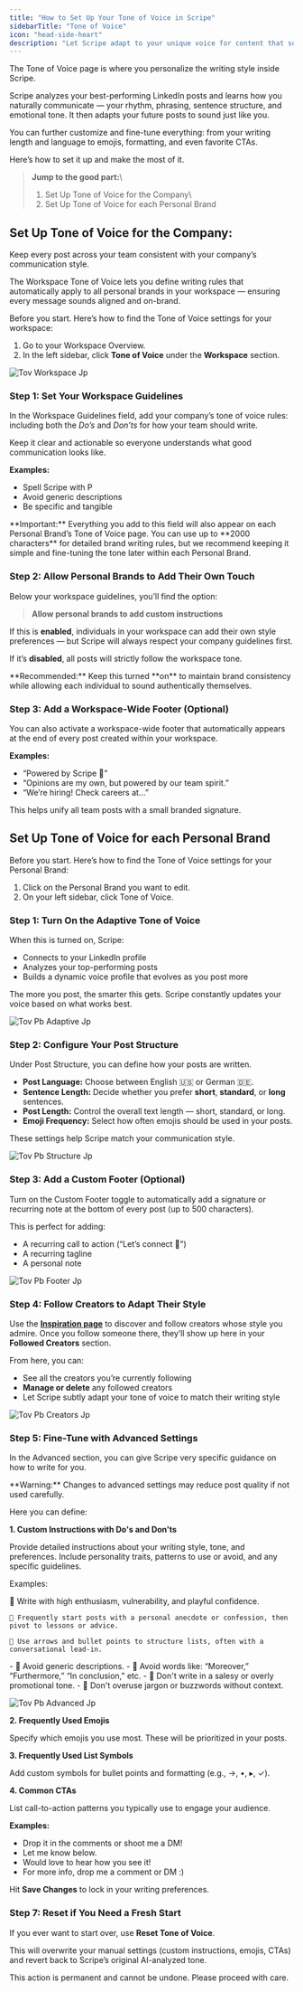 ```yaml
---
title: "How to Set Up Your Tone of Voice in Scripe"
sidebarTitle: "Tone of Voice"
icon: "head-side-heart"
description: "Let Scripe adapt to your unique voice for content that sounds 100% you."
---
```


The Tone of Voice page is where you personalize the writing style inside Scripe.

Scripe analyzes your best-performing LinkedIn posts and learns how you naturally communicate — your rhythm, phrasing, sentence structure, and emotional tone. It then adapts your future posts to sound just like you.

You can further customize and fine-tune everything: from your writing length and language to emojis, formatting, and even favorite CTAs.

Here’s how to set it up and make the most of it.

> **Jump to the good part:**\
> 1. Set Up Tone of Voice for the Company\
> 2. Set Up Tone of Voice for each Personal Brand

## Set Up Tone of Voice for the Company: 

Keep every post across your team consistent with your company’s communication style.

The Workspace Tone of Voice lets you define writing rules that automatically apply to all personal brands in your workspace — ensuring every message sounds aligned and on-brand.

Before you start. Here’s how to find the Tone of Voice settings for your workspace:

1. Go to your Workspace Overview.
2. In the left sidebar, click **Tone of Voice** under the **Workspace** section.

![Tov Workspace Jp](/images/tov-workspace.jpg)

### Step 1: Set Your Workspace Guidelines

In the Workspace Guidelines field, add your company’s tone of voice rules: including both the _Do’s_ and _Don’ts_ for how your team should write.

Keep it clear and actionable so everyone understands what good communication looks like.

**Examples:**

- Spell Scripe with P
- Avoid generic descriptions
- Be specific and tangible

<Info>
  **Important:** Everything you add to this field will also appear on each Personal Brand’s Tone of Voice page.
</Info>

<Note>
  You can use up to **2000 characters** for detailed brand writing rules, but we recommend keeping it simple and fine-tuning the tone later within each Personal Brand.
</Note>

### Step 2: Allow Personal Brands to Add Their Own Touch

Below your workspace guidelines, you’ll find the option:

> **Allow personal brands to add custom instructions**

If this is **enabled**, individuals in your workspace can add their own style preferences — but Scripe will always respect your company guidelines first.

If it’s **disabled**, all posts will strictly follow the workspace tone.

<Tip>
  **Recommended:** Keep this turned **on** to maintain brand consistency while allowing each individual to sound authentically themselves.
</Tip>

### Step 3: Add a Workspace-Wide Footer (Optional)

You can also activate a workspace-wide footer that automatically appears at the end of every post created within your workspace.

**Examples:**

- “Powered by Scripe 💜”
- “Opinions are my own, but powered by our team spirit.”
- “We’re hiring! Check careers at...”

This helps unify all team posts with a small branded signature.

## Set Up Tone of Voice for each Personal Brand

Before you start. Here’s how to find the Tone of Voice settings for your Personal Brand:

1. Click on the Personal Brand you want to edit. 
2. On your left sidebar, click Tone of Voice.

### Step 1: Turn On the Adaptive Tone of Voice

When this is turned on, Scripe:

- Connects to your LinkedIn profile
- Analyzes your top-performing posts
- Builds a dynamic voice profile that evolves as you post more

<Tip>
  The more you post, the smarter this gets. Scripe constantly updates your voice based on what works best.
</Tip>

![Tov Pb Adaptive Jp](/images/tov-pb-adaptive.jpg)

### Step 2: Configure Your Post Structure

Under Post Structure, you can define how your posts are written.

- **Post Language:** Choose between English 🇺🇸 or German 🇩🇪.
- **Sentence Length:** Decide whether you prefer **short**, **standard**, or **long** sentences.
- **Post Length:** Control the overall text length — short, standard, or long.
- **Emoji Frequency:** Select how often emojis should be used in your posts.

These settings help Scripe match your communication style.

![Tov Pb Structure Jp](/images/tov-pb-structure.jpg)

### Step 3: Add a Custom Footer (Optional)

Turn on the Custom Footer toggle to automatically add a signature or recurring note at the bottom of every post (up to 500 characters).

This is perfect for adding:

- A recurring call to action (“Let’s connect 👋”)
- A recurring tagline
- A personal note

![Tov Pb Footer Jp](/images/tov-pb-footer.jpg)

### Step 4: Follow Creators to Adapt Their Style

Use the [**Inspiration page**](/sidebar/inspiration) to discover and follow creators whose style you admire. Once you follow someone there, they’ll show up here in your **Followed Creators** section.

From here, you can:

- See all the creators you’re currently following
- **Manage or delete** any followed creators
- Let Scripe subtly adapt your tone of voice to match their writing style

![Tov Pb Creators Jp](/images/tov-pb-creators.jpg)

### Step 5: Fine-Tune with Advanced Settings

In the Advanced section, you can give Scripe very specific guidance on how to write for you.

<Danger>
  **Warning:** Changes to advanced settings may reduce post quality if not used carefully.
</Danger>

Here you can define:

**1. Custom Instructions with Do's and Don'ts**

Provide detailed instructions about your writing style, tone, and preferences. Include personality traits, patterns to use or avoid, and any specific guidelines.

Examples:

<CardGroup cols={2}>
  <Card title="Do's" icon="check">
    🔸 Write with high enthusiasm, vulnerability, and playful confidence.

    🔸 Frequently start posts with a personal anecdote or confession, then pivot to lessons or advice.

    🔸 Use arrows and bullet points to structure lists, often with a conversational lead-in.
  </Card>
  <Card title="Don'ts" icon="do-not-enter">
    - 🔸 Avoid generic descriptions.
    - 🔸 Avoid words like: “Moreover,” “Furthermore,” “In conclusion," etc.
    - 🔸 Don't write in a salesy or overly promotional tone.
    - 🔸 Don't overuse jargon or buzzwords without context.
  </Card>
</CardGroup>

![Tov Pb Advanced Jp](/images/tov-pb-advanced.jpg)

**2. Frequently Used Emojis**

Specify which emojis you use most. These will be prioritized in your posts.

**3. Frequently Used List Symbols**

Add custom symbols for bullet points and formatting (e.g., →, •, ▸, ✓).

**4. Common CTAs**

List call-to-action patterns you typically use to engage your audience.

**Examples:**

- Drop it in the comments or shoot me a DM!
- Let me know below.
- Would love to hear how you see it!
- For more info, drop me a comment or DM :)

Hit **Save Changes** to lock in your writing preferences.

### Step 7: Reset if You Need a Fresh Start

If you ever want to start over, use **Reset Tone of Voice**. 

This will overwrite your manual settings (custom instructions, emojis, CTAs) and revert back to Scripe’s original AI-analyzed tone.

<Danger>
  This action is permanent and cannot be undone. Please proceed with care.
</Danger>